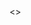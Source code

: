 


<BaseLayout title="Gallery">
  <BaseCard title="画廊展示">
    <>
      <style>
        {`
        /* 基础布局与复古画钉风格 */
        .gallery-container * { box-sizing: border-box; margin: 0; padding: 0; }
        .gallery-container {
          font-family: 'Homemade Apple', cursive;
          background: url('https://images.pexels.com/photos/172277/pexels-photo-172277.jpeg') repeat;
          background-size: cover;
          padding: 1rem;
          border-radius: 10px;
        }
        .gallery-container .controls {
          text-align: center;
          padding: 20px;
        }
        .gallery-container .controls button {
          margin: 0 10px;
          padding: 10px 20px;
          font-size: 16px;
          background-color: #f5f0e1;
          color: #444;
          border: 2px solid #d2b48c;
          border-radius: 10px;
          box-shadow: 2px 2px 6px rgba(0,0,0,0.2);
          transition: all 0.3s ease;
          font-family: 'Homemade Apple', cursive;
        }
        .gallery-container .controls button:hover {
          background-color: #e6d5b8;
          box-shadow: 2px 4px 8px rgba(0,0,0,0.3);
          transform: translateY(-2px);
        }
        .gallery-container ul {
          padding: 20px;
          list-style: none;
          text-align: center;
        }
        .gallery-container li {
          display: inline-block;
          margin: 0 20px 20px 0;
          border: 12px solid #fff;
          border-radius: 4px;
          background: #fff;
          box-shadow: inset 0 2px 4px rgba(0,0,0,0.1), 0 10px 20px rgba(0,0,0,0.3);
          position: relative;
          top: 50px;
          transform-origin: center bottom;
          transition: all .6s ease;
          cursor: zoom-in;
        }
        .gallery-container li:hover {
          transform: scale(1.05);
          top: 0;
          opacity: .9;
          z-index: 1;
        }
        .gallery-container li::after {
          content: '';
          position: absolute;
          top: -10px; left: -10px;
          width: 20px; height: 20px;
          background: radial-gradient(circle at 35% 35%, #fff 20%, #ddd 45%, #aaa 75%, #888 100%);
          border: 1px solid #666;
          border-radius: 50%;
          box-shadow: inset 0 2px 3px rgba(255,255,255,0.8),
                      inset 0 -2px 3px rgba(0,0,0,0.3),
                      0 2px 4px rgba(0,0,0,0.4);
          pointer-events: none;
        }
        .gallery-container li::before {
          content: '';
          position: absolute;
          top: 8px; left: -2px;
          width: 4px; height: 18px;
          background: linear-gradient(to bottom, #ccc 0%, #999 50%, #666 100%);
          border-radius: 2px;
          box-shadow: inset 0 1px 1px rgba(255,255,255,0.6), 0 1px 2px rgba(0,0,0,0.3);
          transform: rotate(15deg);
          pointer-events: none;
        }
        .gallery-container .photo img {
          display: block;
          border-radius: 2px;
          filter: contrast(1.1) brightness(0.95) saturate(1.2);
          box-shadow: 0 4px 8px rgba(0,0,0,0.2);
          pointer-events: none;
        }
        .gallery-container .photo .caption {
          position: absolute;
          top: 0; left: 0;
          width: 100%; height: 100%;
          display: flex;
          align-items: center;
          justify-content: center;
          background: rgba(0, 0, 0, 0.6);
          color: #fff;
          font-size: 1rem;
          opacity: 0;
          transition: opacity 0.3s ease;
          pointer-events: none;
        }
        .gallery-container li:hover .caption {
          opacity: 1;
          transition-delay: 0.8s;
        }

        /* 全局 Lightbox 弹层，初始隐藏，使用 .open 展示 */
        #lightbox {
          display: none !important;
          position: fixed !important;
          inset: 0 !important;
          background: rgba(0,0,0,0.8) !important;
          justify-content: center;
          align-items: center;
          z-index: 9999 !important;
        }
        #lightbox.open {
          display: flex !important;
        }
        #lightbox img {
          max-width: 90vw !important;
          max-height: 90vh !important;
          box-shadow: 0 0 30px rgba(0,0,0,0.6) !important;
        }
        `}
      </style>

    <div class="gallery-container">
<div class="controls">
  <button id="shuffleBtn">随机排序</button>
  <button id="sortBtn">顺序排列</button>
  <button id="reverseBtn">倒序排列</button>
</div>
<ul id="gallery">
<li>
  <div class="photo">
    <img src="/image/Gallery/1.jpg"/>
    <div class="caption">人生独一份，所以我才是真的“理工”男？</div>
  </div>
</li>
<li>
  <div class="photo">
    <img src="/image/Gallery/2.jpg"/>
    <div class="caption">毕业典礼时看到雨中的行政楼，突然有了要毕业的感觉</div>
  </div>
</li>
<li>
  <div class="photo">
    <img src="/image/Gallery/3.jpg"/>
    <div class="caption">枫园3单元永远的201寝</div>
  </div>
</li>
<li>
  <div class="photo">
    <img src="/image/Gallery/4.jpg"/>
    <div class="caption">离别总是这么突然，但也要笑着再见</div>
  </div>
</li>
<li>
  <div class="photo">
    <img src="/image/Gallery/5.jpg"/>
    <div class="caption">我和我的4个傻儿子，最后的聚餐在海底捞（所以我穿的是工作服吗？</div>
  </div>
</li>

</ul>
</div>

      <div id="lightbox"><img src="" alt="放大图" /></div>

      <script is:inline>
        {`
        (function() {
          const ul = document.querySelector('#gallery');
          const originalItems = Array.from(ul.children);
          let currentItems = [...originalItems];
          const lightbox = document.querySelector('#lightbox');
          const lbImg = lightbox.querySelector('img');
          const BASE_LONG = 270, MIN_F = 0.9, MAX_F = 1.1;

          // 将 lightbox 挂载到 body
          document.body.appendChild(lightbox);

          function applyRandomSize() {
            document.querySelectorAll('.photo img').forEach(img => {
              function resize() {
                const { naturalWidth: w, naturalHeight: h } = img;
                const factor = MIN_F + Math.random() * (MAX_F - MIN_F);
                const target = BASE_LONG * factor;
                if (w >= h) img.style.width = target + 'px';
                else img.style.height = target + 'px';
              }
              img.complete ? resize() : img.onload = resize;
            });
          }

          // 同时添加随机水平位移和随机旋转
          function applyRandomRotation() {
            document.querySelectorAll('#gallery li').forEach(li => {
              const angle = (Math.random() * 20 - 10).toFixed(2);
              const offsetX = (Math.random() * 20 - 10).toFixed(2); // ±10px
              const offsetY = (Math.random() * 20 - 10).toFixed(2); // ±10px
              li.style.transform = \`translateX(\${offsetX}px) translateY(\${offsetY}px) rotate(\${angle}deg)\`;
            });
          }

          function renderItems(items) {
            ul.innerHTML = '';
            items.forEach(item => ul.appendChild(item));
            applyRandomSize();
            applyRandomRotation();
            bindClickEvents();
          }

          function bindClickEvents() {
            document.querySelectorAll('#gallery li').forEach(li => {
              li.onclick = () => {
                const imgSrc = li.querySelector('img').src;
                lbImg.src = imgSrc;
                lightbox.classList.add('open');
              };
            });
          }

          // 初始随机渲染
          currentItems = [...originalItems].sort(() => Math.random() - 0.5);
          renderItems(currentItems);

          // 控件按钮
          document.querySelector('#shuffleBtn').onclick = () => renderItems([...currentItems].sort(() => Math.random()-0.5));
          document.querySelector('#sortBtn').onclick = () => renderItems(originalItems);
          document.querySelector('#reverseBtn').onclick = () => renderItems([...originalItems].reverse());

          // 点击遮罩或 Esc 关闭弹层
          lightbox.onclick = () => lightbox.classList.remove('open');
          document.addEventListener('keydown', e => {
            if (e.key === 'Escape') lightbox.classList.remove('open');
          });
        })();
        `}
      </script>
    </>
  </BaseCard>
</BaseLayout>
